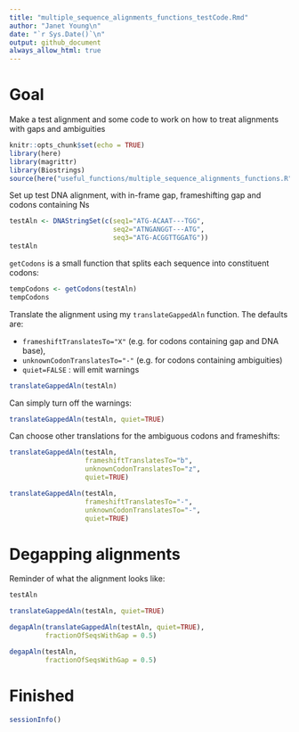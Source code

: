 ```yaml
---
title: "multiple_sequence_alignments_functions_testCode.Rmd"
author: "Janet Young\n"
date: "`r Sys.Date()`\n"
output: github_document
always_allow_html: true
---
```


# Goal 

Make a test alignment and some code to work on how to treat alignments with gaps and ambiguities


```r
knitr::opts_chunk$set(echo = TRUE)
library(here)
library(magrittr)
library(Biostrings)
source(here("useful_functions/multiple_sequence_alignments_functions.R"))
```


Set up test DNA alignment, with in-frame gap, frameshifting gap and codons containing Ns

```r
testAln <- DNAStringSet(c(seq1="ATG-ACAAT---TGG",
                          seq2="ATNGANGGT---ATG",
                          seq3="ATG-ACGGTTGGATG"))
testAln
```

`getCodons` is a small function that splits each sequence into constituent codons:

```r
tempCodons <- getCodons(testAln)
tempCodons
```


Translate the alignment using my `translateGappedAln` function. The defaults are:

- `frameshiftTranslatesTo="X"`    (e.g. for codons containing gap and DNA base), 
- `unknownCodonTranslatesTo="-"`  (e.g. for codons containing ambiguities) 
- `quiet=FALSE` : will emit warnings

```r
translateGappedAln(testAln)
```

Can simply turn off the warnings:

```r
translateGappedAln(testAln, quiet=TRUE)
```

Can choose other translations for the ambiguous codons and frameshifts:

```r
translateGappedAln(testAln,
                   frameshiftTranslatesTo="b", 
                   unknownCodonTranslatesTo="z", 
                   quiet=TRUE)
```
```r
translateGappedAln(testAln,
                   frameshiftTranslatesTo="-", 
                   unknownCodonTranslatesTo="-", 
                   quiet=TRUE)
```
# Degapping alignments

Reminder of what the alignment looks like:

```r
testAln
```

```r
translateGappedAln(testAln, quiet=TRUE)
```

```r
degapAln(translateGappedAln(testAln, quiet=TRUE),
         fractionOfSeqsWithGap = 0.5)
```
```r
degapAln(testAln,
         fractionOfSeqsWithGap = 0.5)
```

# Finished

```r
sessionInfo()
```

